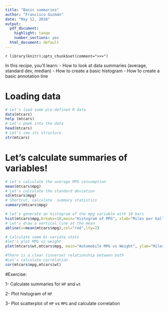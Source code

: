 ```yaml
---
title: "Basic summaries"
author: "Francisco Guzmán"
date: "May 12, 2016"
output:
  pdf_document:
    highlight: tango
    number_sections: yes
  html_document: default
---
```

`r library(knitr);opts_chunk$set(comment=">>>")`

In this recipe, you'll learn:
- How to look at data summaries (average, standard dev, median)
- How to create a basic histogram
- How to create a basic annotation line

# Loading data

```r
# Let's load some pre-defined R data
data(mtcars)
help (mtcars)
# Let's peek into the data
head(mtcars)
# Let's see its structure
str(mtcars)
```

# Let's calculate summaries of variables!
```r

# Let's calculate the average MPG consumption
mean(mtcars$mpg)
# Let's calculate the standard deviation
sd(mtcars$mpg)
# Shortcut, calculate  summary statistics
summary(mtcars$mpg)

# let's generate an histogram of the mpg variable with 10 bars
hist(mtcars$mpg,breaks=10,main="Histogram of MPG", xlab="Miles per Gallon (MPG)")
# Let's draw a vertical line at the mean
abline(v=mean(mtcars$mpg),col="red",lty=2)

# Calculate some bi-variate stats
#let's plot MPG vs weight
plot(mtcars$wt,mtcars$mpg, main="Automobile MPG vs Weight", ylab="Miles per Gallon (MPG)",xlab="Weight (lb/1000) ")

#There is a clear (inverse) relationship between both
#Let's calculate correlation
cor(mtcars$mpg,mtcars$wt)
```

#Exercise: 

  1- Calculate summaries for `HP` and `wt`

  2- Plot histogram of `HP`

  3- Plot scatterplot of `HP` vs `MPG` and calculate correlation



